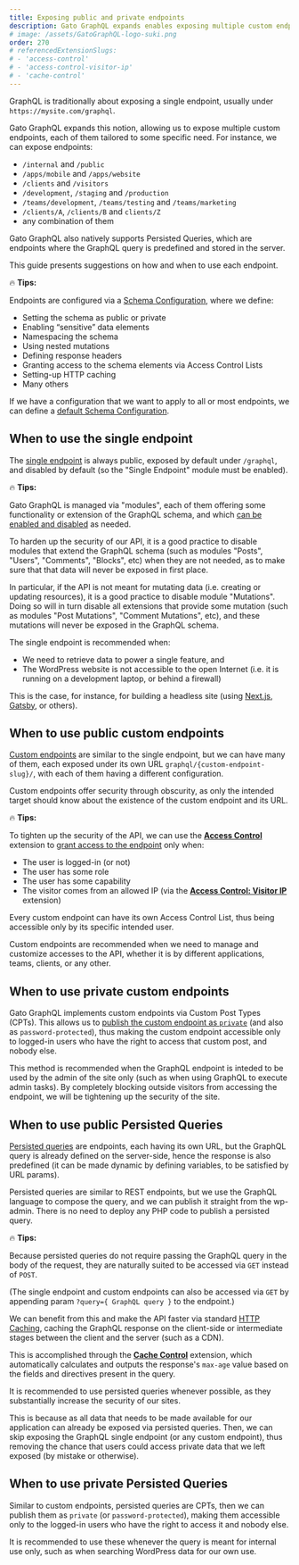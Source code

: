 ```yaml
---
title: Exposing public and private endpoints
description: Gato GraphQL expands enables exposing multiple custom endpoints, each of them tailored to some specific need, and these can be made private and public. When should we use each?
# image: /assets/GatoGraphQL-logo-suki.png
order: 270
# referencedExtensionSlugs:
# - 'access-control'
# - 'access-control-visitor-ip'
# - 'cache-control'
---
```


GraphQL is traditionally about exposing a single endpoint, usually under `https://mysite.com/graphql`.

Gato GraphQL expands this notion, allowing us to expose multiple custom endpoints, each of them tailored to some specific need. For instance, we can expose endpoints:

- `/internal` and `/public`
- `/apps/mobile` and `/apps/website`
- `/clients` and `/visitors`
- `/development`, `/staging` and `/production`
- `/teams/development`, `/teams/testing` and `/teams/marketing`
- `/clients/A`, `/clients/B` and `clients/Z`
- any combination of them

Gato GraphQL also natively supports Persisted Queries, which are endpoints where the GraphQL query is predefined and stored in the server.

This guide presents suggestions on how and when to use each endpoint.

<div class="doc-highlight" markdown="1">

🔥 **Tips:**

Endpoints are configured via a [Schema Configuration](https://gatographql.com/guides/use/creating-a-schema-configuration/), where we define:

- Setting the schema as public or private
- Enabling “sensitive” data elements
- Namespacing the schema
- Using nested mutations
- Defining response headers
- Granting access to the schema elements via Access Control Lists
- Setting-up HTTP caching
- Many others

If we have a configuration that we want to apply to all or most endpoints, we can define a [default Schema Configuration](https://gatographql.com/guides/config/defining-the-default-schema-configuration/).

</div>

## When to use the single endpoint

The [single endpoint](https://gatographql.com/guides/config/enabling-and-configuring-the-single-endpoint/) is always public, exposed by default under `/graphql`, and disabled by default (so the "Single Endpoint" module must be enabled).

<div class="doc-highlight" markdown="1">

🔥 **Tips:**

Gato GraphQL is managed via "modules", each of them offering some functionality or extension of the GraphQL schema, and which [can be enabled and disabled](https://gatographql.com/guides/config/browsing-enabling-and-disabling-modules/) as needed.

To harden up the security of our API, it is a good practice to disable modules that extend the GraphQL schema (such as modules "Posts", "Users", "Comments", "Blocks", etc) when they are not needed, as to make sure that that data will never be exposed in first place.

In particular, if the API is not meant for mutating data (i.e. creating or updating resources), it is a good practice to disable module "Mutations". Doing so will in turn disable all extensions that provide some mutation (such as modules "Post Mutations", "Comment Mutations", etc), and these mutations will never be exposed in the GraphQL schema.

</div>

The single endpoint is recommended when:

- We need to retrieve data to power a single feature, and
- The WordPress website is not accessible to the open Internet (i.e. it is running on a development laptop, or behind a firewall)

This is the case, for instance, for building a headless site (using [Next.js](https://nextjs.org/), [Gatsby](https://www.gatsbyjs.com/), or others).

## When to use public custom endpoints

[Custom endpoints](https://gatographql.com/guides/use/creating-a-custom-endpoint/) are similar to the single endpoint, but we can have many of them, each exposed under its own URL `graphql/{custom-endpoint-slug}/`, with each of them having a different configuration.

Custom endpoints offer security through obscurity, as only the intended target should know about the existence of the custom endpoint and its URL.

<div class="doc-highlight" markdown="1">

🔥 **Tips:**

To tighten up the security of the API, we can use the [**Access Control**](https://gatographql.com/extensions/access-control/) extension to [grant access to the endpoint](https://gatographql.com/guides/use/defining-access-control/) only when:

- The user is logged-in (or not)
- The user has some role
- The user has some capability
- The visitor comes from an allowed IP (via the [**Access Control: Visitor IP**](https://gatographql.com/extensions/access-control-visitor-ip/) extension)

Every custom endpoint can have its own Access Control List, thus being accessible only by its specific intended user.

</div>

Custom endpoints are recommended when we need to manage and customize accesses to the API, whether it is by different applications, teams, clients, or any other.

## When to use private custom endpoints

Gato GraphQL implements custom endpoints via Custom Post Types (CPTs). This allows us to [publish the custom endpoint as `private`](https://gatographql.com/guides/special-features/public-private-and-password-protected-endpoints/#heading-private-endpoints) (and also as `password-protected`), thus making the custom endpoint accessible only to logged-in users who have the right to access that custom post, and nobody else.

This method is recommended when the GraphQL endpoint is inteded to be used by the admin of the site only (such as when using GraphQL to execute admin tasks). By completely blocking outside visitors from accessing the endpoint, we will be tightening up the security of the site.

## When to use public Persisted Queries

[Persisted queries](https://gatographql.com/guides/use/creating-a-persisted-query/) are endpoints, each having its own URL, but the GraphQL query is already defined on the server-side, hence the response is also predefined (it can be made dynamic by defining variables, to be satisfied by URL params).

Persisted queries are similar to REST endpoints, but we use the GraphQL language to compose the query, and we can publish it straight from the wp-admin. There is no need to deploy any PHP code to publish a persisted query.

<div class="doc-highlight" markdown="1">

🔥 **Tips:**

Because persisted queries do not require passing the GraphQL query in the body of the request, they are naturally suited to be accessed via `GET` instead of `POST`.

(The single endpoint and custom endpoints can also be accessed via `GET` by appending param `?query={ GraphQL query }` to the endpoint.)

We can benefit from this and make the API faster via standard [HTTP Caching](https://gatographql.com/guides/use/adding-http-caching/), caching the GraphQL response on the client-side or intermediate stages between the client and the server (such as a CDN).

This is accomplished through the [**Cache Control**](https://gatographql.com/extensions/cache-control/) extension, which automatically calculates and outputs the response's `max-age` value based on the fields and directives present in the query.

</div>

It is recommended to use persisted queries whenever possible, as they substantially increase the security of our sites.

This is because as all data that needs to be made available for our application can already be exposed via persisted queries. Then, we can skip exposing the GraphQL single endpoint (or any custom endpoint), thus removing the chance that users could access private data that we left exposed (by mistake or otherwise).

## When to use private Persisted Queries

Similar to custom endpoints, persisted queries are CPTs, then we can publish them as `private` (or `password-protected`), making them accessible only to the logged-in users who have the right to access it and nobody else.

It is recommended to use these whenever the query is meant for internal use only, such as when searching WordPress data for our own use.
